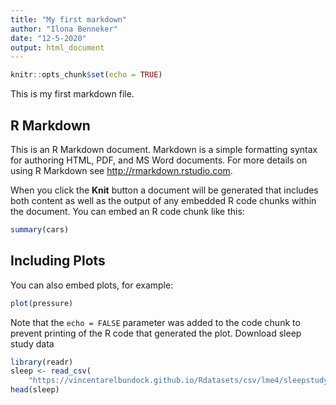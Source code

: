 ```yaml
---
title: "My first markdown"
author: "Ilona Benneker"
date: "12-5-2020"
output: html_document
---
```


```r
knitr::opts_chunk$set(echo = TRUE)
```
This is my first markdown file.

## R Markdown

This is an R Markdown document. Markdown is a simple formatting syntax for authoring HTML, PDF, and MS Word documents. For more details on using R Markdown see <http://rmarkdown.rstudio.com>.

When you click the **Knit** button a document will be generated that includes both content as well as the output of any embedded R code chunks within the document. You can embed an R code chunk like this:

```r
summary(cars)
```

## Including Plots

You can also embed plots, for example:

```r
plot(pressure)
```

Note that the `echo = FALSE` parameter was added to the code chunk to prevent printing of the R code that generated the plot.
Download sleep study data
```r
library(readr)
sleep <- read_csv(
    "https://vincentarelbundock.github.io/Rdatasets/csv/lme4/sleepstudy.csv")
head(sleep)
```
